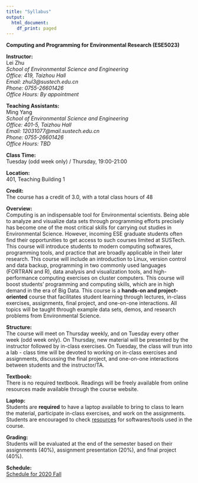 ```yaml
---
title: "Syllabus"
output:
  html_document:
    df_print: paged
---
```

**Computing and Programming for Environmental Research (ESE5023)**

**Instructor:**  
Lei Zhu  
*School of Environmental Science and Engineering  
Office: 419, Taizhou Hall  
Email: zhul3@sustech.edu.cn  
Phone: 0755-26601426  
Office Hours: By appointment*  

**Teaching Assistants:**    
Ming Yang  
*School of Environmental Science and Engineering  
Office: 401-5, Taizhou Hall  
Email: 12031077@mail.sustech.edu.cn  
Phone: 0755-26601426  
Office Hours: TBD*  

**Class Time:**   
Tuesday (odd week only) / Thursday, 19:00-21:00

**Location:**   
401, Teaching Building 1

**Credit:**   
The course has a credit of 3.0, with a total class hours of 48

**Overview:**   
Computing is an indispensable tool for Environmental scientists. Being able to analyze and visualize data sets through programming efforts precisely has become one of the most critical skills for carrying out studies in Environmental Science. However, incoming ESE graduate students often find their opportunities to get access to such courses limited at SUSTech. This course will introduce students to modern computing softwares, programming tools, and practice that are broadly applicable in their later research. This course will include an introduction to Linux, version control and data backup, programming in two commonly used languages (FORTRAN and R), data analysis and visualization tools, and high-performance computing exercises on cluster computers. This course will boost students’ programming and computing skills, which are in high demand in the era of Big Data. This course is a **hands-on and project-oriented** course that facilitates student learning through lectures, in-class exercises, assignments, final project, and one-on-one interactions. All topics will be taught through example data sets, demos, and research problems from Environmental Science.  

**Structure:**   
The course will meet on Thursday weekly, and on Tuesday every other week (odd week only). On Thursday, new material will be presented by the instructor followed by in-class exercises. On Tuesday, the class will trun into a lab - class time will be devoted to working on in-class exercises and assignments, discussing the final project, and one-on-one interactions between students and the instructor/TA.

**Textbook:**   
There is no required textbook. Readings will be freely available from online resources made available through the course website.

**Laptop:**   
Students are **required** to have a laptop available to bring to class to learn the material, participate in-class exercises, and work on the assignments. Students are encouraged to check [resources](https://zhu-group.github.io/ese5023/Resource.html) for softwares/tools used in the course.

**Grading:**   
Students will be evaluated at the end of the semester based on their assignments (40%), assignment presentation (20%), and final project (40%).

**Schedule:**  
[Schedule for 2020 Fall](https://zhu-group.github.io/ese5023/Schedule.html) 